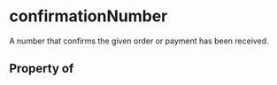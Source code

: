 # confirmationNumber

A number that confirms the given order or payment has been received.

## Property of



